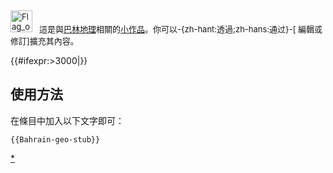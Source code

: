 <div class="notice metadata" id="stub" style="font-size: small;">[[File:Flag of Bahrain.svg|35px]] &nbsp;&nbsp;這是與[[巴林地理]]相關的[[Wikipedia:小作品|小作品]]。你可以-{zh-hant:透過;zh-hans:通过}-<span class="plainlinks">[{{fullurl:{{FULLPAGENAME}}|action=edit}} 編輯或修訂]</span>擴充其內容。</div><includeonly>[[Category:巴林地理小作品|{{PAGENAME}}]]
{{#ifexpr:{{PAGESIZE:{{FULLPAGENAME}}|R}}>3000|[[Category:字数已超过3000字节的小作品|{{PAGENAME}}]]}}</includeonly>
<noinclude>

==使用方法==
在條目中加入以下文字即可：
<pre>{{Bahrain-geo-stub}}</pre>
[[Category:巴林地理小作品|*]]
</noinclude>